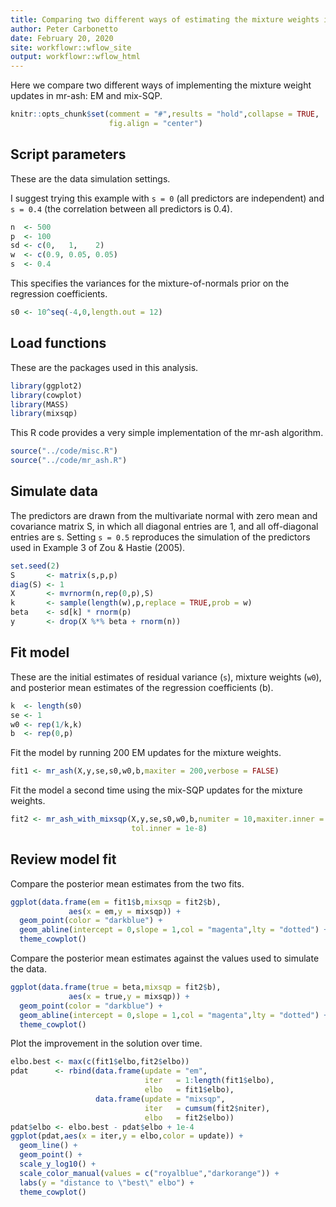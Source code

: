 ```yaml
---
title: Comparing two different ways of estimating the mixture weights in mr-ash
author: Peter Carbonetto
date: February 20, 2020
site: workflowr::wflow_site
output: workflowr::wflow_html
---
```


Here we compare two different ways of implementing the mixture weight updates
in mr-ash: EM and mix-SQP.

```r
knitr::opts_chunk$set(comment = "#",results = "hold",collapse = TRUE,
                      fig.align = "center")
```

## Script parameters

These are the data simulation settings.

I suggest trying this example with `s = 0` (all predictors are
independent) and `s = 0.4` (the correlation between all predictors
is 0.4).

```r
n  <- 500
p  <- 100
sd <- c(0,   1,    2)
w  <- c(0.9, 0.05, 0.05)
s  <- 0.4
```

This specifies the variances for the mixture-of-normals prior on the
regression coefficients.

```r
s0 <- 10^seq(-4,0,length.out = 12)
```

## Load functions

These are the packages used in this analysis.

```r
library(ggplot2)
library(cowplot)
library(MASS)
library(mixsqp)
```

This R code provides a very simple implementation of the mr-ash
algorithm.

```r
source("../code/misc.R")
source("../code/mr_ash.R")
```

## Simulate data

The predictors are drawn from the multivariate normal with zero mean
and covariance matrix S, in which all diagonal entries are 1, and
all off-diagonal entries are s. Setting `s = 0.5` reproduces the
simulation of the predictors used in Example 3 of Zou & Hastie
(2005).

```r
set.seed(2)
S       <- matrix(s,p,p)
diag(S) <- 1
X       <- mvrnorm(n,rep(0,p),S)
k       <- sample(length(w),p,replace = TRUE,prob = w)
beta    <- sd[k] * rnorm(p)
y       <- drop(X %*% beta + rnorm(n))
```

## Fit model

These are the initial estimates of residual variance (`s`), mixture
weights (`w0`), and posterior mean estimates of the regression
coefficients (b).

```r
k  <- length(s0)
se <- 1
w0 <- rep(1/k,k)
b  <- rep(0,p)
```

Fit the model by running 200 EM updates for the mixture weights.

```r
fit1 <- mr_ash(X,y,se,s0,w0,b,maxiter = 200,verbose = FALSE)
```

Fit the model a second time using the mix-SQP updates for the mixture
weights.

```r
fit2 <- mr_ash_with_mixsqp(X,y,se,s0,w0,b,numiter = 10,maxiter.inner = 50,
                           tol.inner = 1e-8)
```

## Review model fit

Compare the posterior mean estimates from the two fits.

```r
ggplot(data.frame(em = fit1$b,mixsqp = fit2$b),
             aes(x = em,y = mixsqp)) +
  geom_point(color = "darkblue") +
  geom_abline(intercept = 0,slope = 1,col = "magenta",lty = "dotted") +
  theme_cowplot()
```

Compare the posterior mean estimates against the values used to
simulate the data.

```r
ggplot(data.frame(true = beta,mixsqp = fit2$b),
             aes(x = true,y = mixsqp)) +
  geom_point(color = "darkblue") +
  geom_abline(intercept = 0,slope = 1,col = "magenta",lty = "dotted") +
  theme_cowplot()
```

Plot the improvement in the solution over time.

```r
elbo.best <- max(c(fit1$elbo,fit2$elbo))
pdat      <- rbind(data.frame(update = "em",
                              iter   = 1:length(fit1$elbo),
                              elbo   = fit1$elbo),
                   data.frame(update = "mixsqp",
                              iter   = cumsum(fit2$niter),
                              elbo   = fit2$elbo))
pdat$elbo <- elbo.best - pdat$elbo + 1e-4
ggplot(pdat,aes(x = iter,y = elbo,color = update)) +
  geom_line() +
  geom_point() +
  scale_y_log10() +
  scale_color_manual(values = c("royalblue","darkorange")) +
  labs(y = "distance to \"best\" elbo") +
  theme_cowplot()
```

